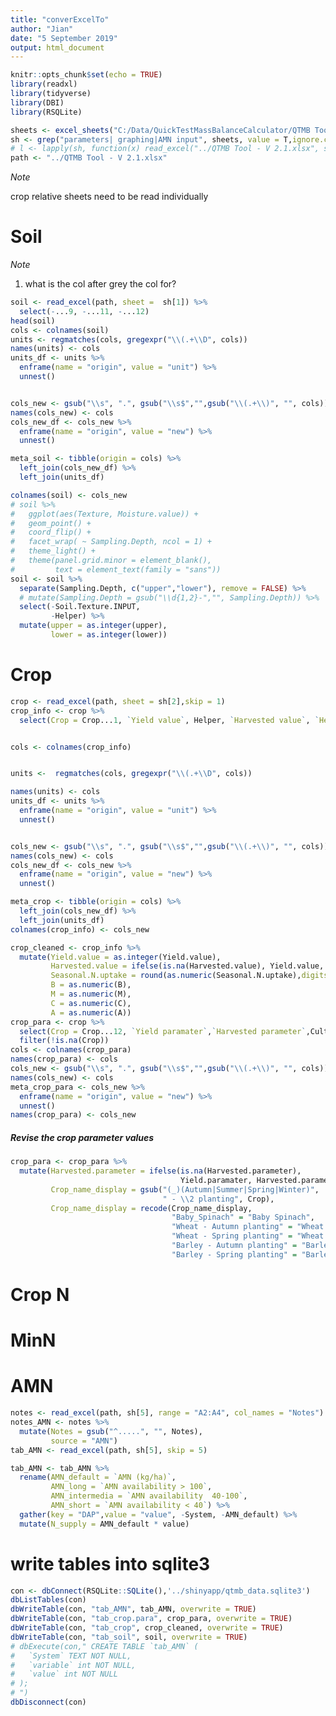 ```yaml
---
title: "converExcelTo"
author: "Jian"
date: "5 September 2019"
output: html_document
---
```


```r
knitr::opts_chunk$set(echo = TRUE)
library(readxl)
library(tidyverse)
library(DBI)
library(RSQLite)

sheets <- excel_sheets("C:/Data/QuickTestMassBalanceCalculator/QTMB Tool - V 2.1.xlsx")
sh <- grep("parameters| graphing|AMN input", sheets, value = T,ignore.case = T)
# l <- lapply(sh, function(x) read_excel("../QTMB Tool - V 2.1.xlsx", sheet = x))
path <- "../QTMB Tool - V 2.1.xlsx"
```
_Note_


crop relative sheets need to be read individually

# Soil

_Note_

1. what is the col after grey the col for? 
```r
soil <- read_excel(path, sheet =  sh[1]) %>% 
  select(-...9, -...11, -...12)
head(soil)
cols <- colnames(soil)
units <- regmatches(cols, gregexpr("\\(.+\\D", cols))
names(units) <- cols
units_df <- units %>% 
  enframe(name = "origin", value = "unit") %>% 
  unnest()


cols_new <- gsub("\\s", ".", gsub("\\s$","",gsub("\\(.+\\)", "", cols)))
names(cols_new) <- cols
cols_new_df <- cols_new %>% 
  enframe(name = "origin", value = "new") %>% 
  unnest()

meta_soil <- tibble(origin = cols) %>% 
  left_join(cols_new_df) %>% 
  left_join(units_df) 

colnames(soil) <- cols_new
# soil %>% 
#   ggplot(aes(Texture, Moisture.value)) +
#   geom_point() + 
#   coord_flip() +
#   facet_wrap( ~ Sampling.Depth, ncol = 1) +
#   theme_light() + 
#   theme(panel.grid.minor = element_blank(),
#         text = element_text(family = "sans"))
soil <- soil %>% 
  separate(Sampling.Depth, c("upper","lower"), remove = FALSE) %>% 
  # mutate(Sampling.Depth = gsub("\\d{1,2}-","", Sampling.Depth)) %>% 
  select(-Soil.Texture.INPUT,
         -Helper) %>% 
  mutate(upper = as.integer(upper),
         lower = as.integer(lower))
```


# Crop


```r
crop <- read_excel(path, sheet = sh[2],skip = 1) 
crop_info <- crop %>% 
  select(Crop = Crop...1, `Yield value`, Helper, `Harvested value`, `Helper 2`, `Seasonal N uptake (kg/ha)`, B, M, C, A)


cols <- colnames(crop_info)


units <-  regmatches(cols, gregexpr("\\(.+\\D", cols))

names(units) <- cols
units_df <- units %>% 
  enframe(name = "origin", value = "unit") %>% 
  unnest()


cols_new <- gsub("\\s", ".", gsub("\\s$","",gsub("\\(.+\\)", "", cols)))
names(cols_new) <- cols
cols_new_df <- cols_new %>% 
  enframe(name = "origin", value = "new") %>% 
  unnest()

meta_crop <- tibble(origin = cols) %>% 
  left_join(cols_new_df) %>% 
  left_join(units_df) 
colnames(crop_info) <- cols_new

crop_cleaned <- crop_info %>% 
  mutate(Yield.value = as.integer(Yield.value),
         Harvested.value = ifelse(is.na(Harvested.value), Yield.value, as.integer(Harvested.value)),
         Seasonal.N.uptake = round(as.numeric(Seasonal.N.uptake),digits = 0),
         B = as.numeric(B),
         M = as.numeric(M),
         C = as.numeric(C),
         A = as.numeric(A)) 
crop_para <- crop %>% 
  select(Crop = Crop...12, `Yield paramater`,`Harvested parameter`,Cultivar) %>% 
  filter(!is.na(Crop))
cols <- colnames(crop_para)
names(crop_para) <- cols
cols_new <- gsub("\\s", ".", gsub("\\s$","",gsub("\\(.+\\)", "", cols)))
names(cols_new) <- cols
meta_crop_para <- cols_new %>% 
  enframe(name = "origin", value = "new") %>% 
  unnest()
names(crop_para) <- cols_new


```

##### Revise the crop parameter values
```r
crop_para <- crop_para %>% 
  mutate(Harvested.parameter = ifelse(is.na(Harvested.parameter),
                                      Yield.paramater, Harvested.parameter),
         Crop_name_display = gsub("(_)(Autumn|Summer|Spring|Winter)",
                                  " - \\2 planting", Crop),
         Crop_name_display = recode(Crop_name_display, 
                                    "Baby_Spinach" = "Baby Spinach",
                                    "Wheat - Autumn planting" = "Wheat - Autumn sown", 
                                    "Wheat - Spring planting" = "Wheat - Spring sown",
                                    "Barley - Autumn planting" = "Barley - Autumn sown",
                                    "Barley - Spring planting" = "Barley - Spring sown"))  
```

# Crop N


# MinN

# AMN

```r

notes <- read_excel(path, sh[5], range = "A2:A4", col_names = "Notes")
notes_AMN <- notes %>% 
  mutate(Notes = gsub("^.....", "", Notes),
         source = "AMN")
tab_AMN <- read_excel(path, sh[5], skip = 5) 

tab_AMN <- tab_AMN %>% 
  rename(AMN_default = `AMN (kg/ha)`,
         AMN_long = `AMN availability > 100`,
         AMN_intermedia = `AMN availability  40-100`,
         AMN_short = `AMN availability < 40`) %>% 
  gather(key = "DAP",value = "value", -System, -AMN_default) %>% 
  mutate(N_supply = AMN_default * value)

```

# write tables into sqlite3


```r
con <- dbConnect(RSQLite::SQLite(),'../shinyapp/qtmb_data.sqlite3')
dbListTables(con)
dbWriteTable(con, "tab_AMN", tab_AMN, overwrite = TRUE)
dbWriteTable(con, "tab_crop.para", crop_para, overwrite = TRUE)
dbWriteTable(con, "tab_crop", crop_cleaned, overwrite = TRUE)
dbWriteTable(con, "tab_soil", soil, overwrite = TRUE)
# dbExecute(con," CREATE TABLE `tab_AMN` (
#   `System` TEXT NOT NULL,
#   `variable` int NOT NULL,
#   `value` int NOT NULL
# );
# ")
dbDisconnect(con)
```
